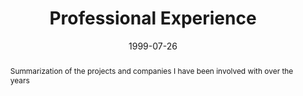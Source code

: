 ---
title: Professional Experience
abstract: Summarization of the projects and companies I have been involved with over the years
date: '1999-07-26'
banner: /static/resume-banner.jpg
featured: true
---